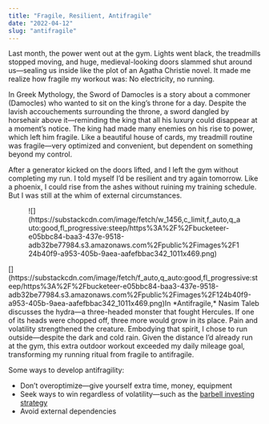 ```yaml
---
title: "Fragile, Resilient, Antifragile"
date: "2022-04-12"
slug: "antifragile"
---
```


Last month, the power went out at the gym. Lights went black, the treadmills stopped moving, and huge, medieval-looking doors slammed shut around us—sealing us inside like the plot of an Agatha Christie novel. It made me realize how fragile my workout was: No electricity, no running.

In Greek Mythology, the Sword of Damocles is a story about a commoner (Damocles) who wanted to sit on the king’s throne for a day. Despite the lavish accouchements surrounding the throne, a sword dangled by horsehair above it—reminding the king that all his luxury could disappear at a moment’s notice. The king had made many enemies on his rise to power, which left him fragile. Like a beautiful house of cards, my treadmill routine was fragile—very optimized and convenient, but dependent on something beyond my control.

After a generator kicked on the doors lifted, and I left the gym without completing my run. I told myself I’d be resilient and try again tomorrow. Like a phoenix, I could rise from the ashes without ruining my training schedule. But I was still at the whim of external circumstances.

<figure class="wp-block-image">![](https://substackcdn.com/image/fetch/w_1456,c_limit,f_auto,q_auto:good,fl_progressive:steep/https%3A%2F%2Fbucketeer-e05bbc84-baa3-437e-9518-adb32be77984.s3.amazonaws.com%2Fpublic%2Fimages%2F124b40f9-a953-405b-9aea-aafefbbac342_1011x469.png)</figure>[](https://substackcdn.com/image/fetch/f_auto,q_auto:good,fl_progressive:steep/https%3A%2F%2Fbucketeer-e05bbc84-baa3-437e-9518-adb32be77984.s3.amazonaws.com%2Fpublic%2Fimages%2F124b40f9-a953-405b-9aea-aafefbbac342_1011x469.png)In *Antifragile,* Nasim Taleb discusses the hydra—a three-headed monster that fought Hercules. If one of its heads were chopped off, three more would grow in its place. Pain and volatility strengthened the creature. Embodying that spirit, I chose to run outside—despite the dark and cold rain. Given the distance I’d already run at the gym, this extra outdoor workout exceeded my daily mileage goal, transforming my running ritual from fragile to antifragile.

Some ways to develop antifragility:

- Don’t overoptimize—give yourself extra time, money, equipment
- Seek ways to win regardless of volatility—such as the [barbell investing strategy](https://www.investopedia.com/articles/investing/013114/barbell-investment-strategy.asp#:~:text=What%20Is%20the%20Barbell%20Strategy,of%2Dthe%2Droad%20choices.)
- Avoid external dependencies